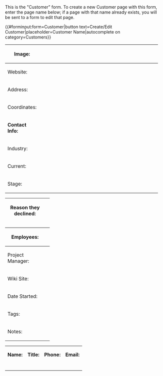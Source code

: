 <noinclude>
This is the "Customer" form. To create a new Customer page with this form, enter the page name below; if a page with that name already exists, you will be sent to a form to edit that page.

{{#forminput:form=Customer|button text=Create/Edit Customer|placeholder=Customer Name|autocomplete on category=Customers}}

</noinclude><includeonly>
<div id="wikiPreview" style="display: none; padding-bottom: 25px; margin-bottom: 25px; border-bottom: 1px solid #AAAAAA;"></div>
{{{for template|Customer}}}
{| class="formtable"
! style="width:115px;" | Image: 
| {{{field|Image|uploadable|image preview|input type=text}}}
|-
! Website: 
| {{{field|Website}}}
|-
! Address: 
| {{{field|Address|feeds to map=Customer[Coordinates]}}}
|-
! Coordinates: 
| {{{field|Coordinates|input type=leaflet}}}
|-
! '''Contact Info:'''
| <div style="width:900px; vertical-align:center;">{{{field|Contact Info|holds template}}}</div>
|-
! Industry: 
| {{{field|Industry|input type=tokens|cargo table=Customers|cargo field=Industry}}}
|-
! Current: 
| {{{field|Current|input type=radiobutton|mandatory|values=Yes,No|default=No}}}
|-
! Stage: 
| {{{field|Stage|default=Lead|show on select=Declined=>declined}}}
|}

<div id="declined">
{| class="formtable"
! style="width:115px;" | Reason they declined:
| {{{field|Declined Reason|input type=text|size=50|placeholder=Reason}}}
|}
</div>

{| class="formtable"
! style="width:115px;" | Employees: 
| {{{field|Employees|input type=text}}}
|-
! Project Manager: 
| {{{field|Project Manager|values from category=Employees|namespace=User|default=User:Bryan Hilderbrand}}}
|-
! Wiki Site: 
| {{{field|Wiki Site}}}
|-
! Date Started: 
| {{{field|Date Awarded|input type=datepicker|date format=MMMM dd, yy}}}
|-
! Tags: 
| {{{field|Tags|input type=tokens|cargo table=Customers|cargo field=Tags|default=Expand}}}
|-
! Notes:
| {{{field|Notes|input type=textarea|autogrow|rows=5|editor=visualeditor}}}
|}
{{{end template}}}

{{{for template|Contact Info|multiple|label=Contact Information:|embed in field=Customer[Contact Info]}}}
{|
| style="display:inline-block;" | '''Name:''' || '''Title:''' || '''Phone:''' || '''Email:'''
|-
| style="display:inline-block;" | {{{field|Name|mandatory|size=30|placeholder=First Last}}} || {{{field|Title|size=20|placeholder=Owner/Manager/Engineer}}} || {{{field|Phone|size=15|placeholder=(XXX) XXX-XXXX}}} || {{{field|Email|size=30|placeholder=Email}}}
|}
{{{end template}}}




{{{standard input|summary}}}

{{{standard input|minor edit}}} {{{standard input|watch}}}

{{{standard input|save}}} {{{standard input|preview}}} {{{standard input|changes}}} {{{standard input|cancel}}}
</includeonly>

<noinclude>
: {{Note|Also see the '''[[:Category:{{PAGENAME}}s|category]]''' and '''[[Special:CargoTables/{{PAGENAME}}s|table]]''' for this '''[[Special:Forms|form]]'''.}}
</noinclude>
